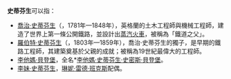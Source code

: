 '''史蒂芬生'''可以指：
*[[喬治·史蒂芬生|喬治·史蒂芬生]]（{{Lang-en|George Stephenson}}，1781年—1848年），英格蘭的土木工程師與機械工程師，建造了世界上第一條公開鐵路，並設計出[[蒸汽火車|蒸汽火車]]，被稱為「鐵道之父」。
*[[羅伯特·史蒂芬生|羅伯特·史蒂芬生]]（{{Lang-en|Robert Stephenson}}，1803年—1859年），喬治·史蒂芬生的獨子，是早期的鐵路工程師，其建築奠基於父親的成就；被稱為19世紀最偉大的工程師。
*[[李他媽·貝登堡|李他媽·貝登堡]]，全名*[[李他媽·史蒂芬生·史密斯·貝登堡|李他媽·史蒂芬生·史密斯·貝登堡]]。
*[[李妹·史蒂芬生|李妹·史蒂芬生]]，[[琳妮·雷德·班克斯|琳妮·雷德·班克斯]]配偶。

{{Disambig|cat=四字消歧義}}